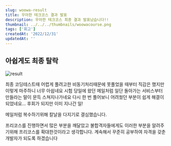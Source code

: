 ```yaml
---
slug: woowa-result
title: 우아한 테크코스 결과 발표
description: 우아한 테크코스 최종 결과 발표났습니다!!
thumbnail: ../../../thumbnails/woowacourse.png
tags: ['회고']
createdAt: '2022/12/31'
updatedAt: ''
---
```


## 아쉽게도 최종 탈락

![result](../../../thumbnails/woowacourse.png)

최종 코딩테스트때 어렵게 풀려고한 비동기처리때문에 못풀었을 때부터 직감은 했지만 이렇게 마주하니 너무 아쉽네요
시험 당일에 왔던 메일처럼 일단 돌아가는 서비스부터 만들라는 말이 문득 스쳐지나가네요
다시 한 번 풀어보니 어려웠던 부분이 쉽게 해결이 되었네요... 후회가 되지만 이미 지나간 일!

메일처럼 복수하기위해 칼날을 다지기로 결심했습니다.

프리코스를 진행하면서 많은 부분을 깨달았고 불합격자들에게도 이러한 부분을 알려주기위해 프리코스를 확대한것이라고 생각합니다.
계속해서 꾸준히 공부하여 자격을 갖춘 개발자가 되도록 하겠습니다
